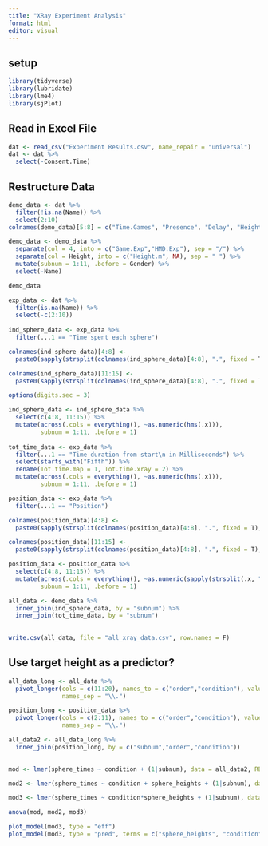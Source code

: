 ```yaml
---
title: "XRay Experiment Analysis"
format: html
editor: visual
---
```


## setup

```r
library(tidyverse)
library(lubridate)
library(lme4)
library(sjPlot)
```

## Read in Excel File

```r
dat <- read_csv("Experiment Results.csv", name_repair = "universal")
dat <- dat %>%
  select(-Consent.Time)
```

## Restructure Data

```r
demo_data <- dat %>%
  filter(!is.na(Name)) %>%
  select(2:10)  
colnames(demo_data)[5:8] = c("Time.Games", "Presence", "Delay", "Height")

demo_data <- demo_data %>%
  separate(col = 4, into = c("Game.Exp","HMD.Exp"), sep = "/") %>%
  separate(col = Height, into = c("Height.m", NA), sep = " ") %>%
  mutate(subnum = 1:11, .before = Gender) %>%
  select(-Name)

demo_data

exp_data <- dat %>%
  filter(is.na(Name)) %>%
  select(-c(2:10)) 
  
ind_sphere_data <- exp_data %>%
  filter(...1 == "Time spent each sphere")

colnames(ind_sphere_data)[4:8] <-
  paste0(sapply(strsplit(colnames(ind_sphere_data)[4:8], ".", fixed = T), "[[", 1), ".Map")

colnames(ind_sphere_data)[11:15] <-
  paste0(sapply(strsplit(colnames(ind_sphere_data)[4:8], ".", fixed = T), "[[", 1), ".Xray")

options(digits.sec = 3)

ind_sphere_data <- ind_sphere_data %>%
  select(c(4:8, 11:15)) %>%
  mutate(across(.cols = everything(), ~as.numeric(hms(.x))),
         subnum = 1:11, .before = 1)
  
tot_time_data <- exp_data %>%
  filter(...1 == "Time duration from start\n in Milliseconds") %>%
  select(starts_with("Fifth")) %>%
  rename(Tot.time.map = 1, Tot.time.xray = 2) %>%
  mutate(across(.cols = everything(), ~as.numeric(hms(.x))),
         subnum = 1:11, .before = 1)

position_data <- exp_data %>%
  filter(...1 == "Position")

colnames(position_data)[4:8] <-
  paste0(sapply(strsplit(colnames(position_data)[4:8], ".", fixed = T), "[[", 1), ".Map")

colnames(position_data)[11:15] <-
  paste0(sapply(strsplit(colnames(position_data)[4:8], ".", fixed = T), "[[", 1), ".Xray")

position_data <- position_data %>%
  select(c(4:8, 11:15)) %>%
  mutate(across(.cols = everything(), ~as.numeric(sapply(strsplit(.x, ","), "[[", 2))),
         subnum = 1:11, .before = 1)

all_data <- demo_data %>%
  inner_join(ind_sphere_data, by = "subnum") %>%
  inner_join(tot_time_data, by = "subnum") 
  
  
write.csv(all_data, file = "all_xray_data.csv", row.names = F)

```

## Use target height as a predictor?

```r

all_data_long <- all_data %>%
  pivot_longer(cols = c(11:20), names_to = c("order","condition"), values_to = "sphere_times",
               names_sep = "\\.")

position_long <- position_data %>%
  pivot_longer(cols = c(2:11), names_to = c("order","condition"), values_to = "sphere_heights",
               names_sep = "\\.")

all_data2 <- all_data_long %>%
  inner_join(position_long, by = c("subnum","order","condition"))
  

mod <- lmer(sphere_times ~ condition + (1|subnum), data = all_data2, REML = F)

mod2 <- lmer(sphere_times ~ condition + sphere_heights + (1|subnum), data = all_data2, REML = F)

mod3 <- lmer(sphere_times ~ condition*sphere_heights + (1|subnum), data = all_data2, REML = F)

anova(mod, mod2, mod3)

plot_model(mod3, type = "eff")
plot_model(mod3, type = "pred", terms = c("sphere_heights", "condition"))


```
